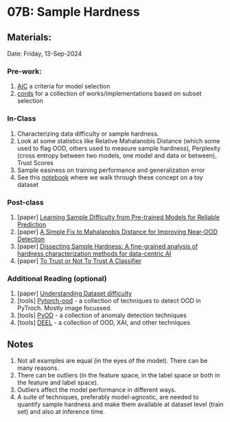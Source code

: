 # 07B: Sample Hardness {.unnumbered}

## Materials:
Date: Friday, 13-Sep-2024

### Pre-work:
1. [AIC](https://en.wikipedia.org/wiki/Akaike_information_criterion) a criteria for model selection
2. [cords](https://github.com/decile-team/cords) for a collection of works/implementations based on subset selection

### In-Class

1. Characterizing data difficulty or sample hardness.
2. Look at some statistics like Relative Mahalanobis Distance (which some used to flag OOD, others used to measure sample hardness), Perplexity (cross entropy between two models, one model and data or between), Trust Scores 
3. Sample easiness on training performance and generalization error
4. See this [notebook](././notebooks/Sample-Hardness.ipynb) where we walk through these concept on a toy dataset

### Post-class

1. \[paper\] [Learning Sample Difficulty from Pre-trained Models for Reliable Prediction](https://arxiv.org/abs/2304.10127)
2. \[paper\] [A Simple Fix to Mahalanobis Distance for Improving Near-OOD Detection](https://arxiv.org/abs/2106.09022)
3. \[paper\] [Dissecting Sample Hardness: A fine-grained analysis of hardness characterization methods for data-centric AI](https://arxiv.org/abs/2403.04551) 
4. \[paper\] [To Trust or Not To Trust A Classifier](https://arxiv.org/abs/1805.11783)


### Additional Reading (optional)

1. \[paper\] [Understanding Dataset difficulty](https://arxiv.org/abs/2110.08420)
2. \[tools\] [Pytorch-ood](https://github.com/kkirchheim/pytorch-ood) - a collection of techniques to detect OOD in PyTroch. Mostly image focussed.
3. \[tools\] [PyOD](https://github.com/yzhao062/pyod) - a collection of anomaly detection techniques 
4. \[tools\] [DEEL](https://github.com/deel-ai) - a collection of OOD, XAI, and other techniques



## Notes
1. Not all examples are equal (in the eyes of the model). There can be many reasons.
2. There can be outliers (in the feature space, in the label space or both in the feature and label space).
3. Outliers affect the model performance in different ways.
4. A suite of techniques, preferably model-agnostic, are needed to quantify sample hardness and make them available at dataset level (train set) and also at inference time. 




